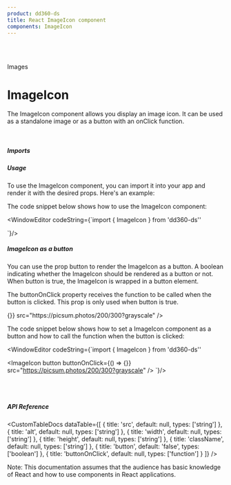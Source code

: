 ```yaml
---
product: dd360-ds
title: React ImageIcon component
components: ImageIcon
---
```


<br />
<br />

<Label>Images</Label>

# <span name="floating-nav">ImageIcon</span>

The ImageIcon component allows you display an image icon. It can be used as a
standalone image or as a button with an onClick function.

<br />

##### <span name="floating-nav">Imports</span>

<WindowEditor codeString="import { ImageIcon } from 'dd360-ds'" />

##### <span name="floating-nav">Usage</span>

To use the ImageIcon component, you can import it into your app and render it
with the desired props. Here's an example:

<ContainerComponentDoc>
  <ImageIcon src="https://picsum.photos/200/300?grayscale" />
</ContainerComponentDoc>

The code snippet below shows how to use the ImageIcon component:

<WindowEditor
    codeString={`import { ImageIcon } from 'dd360-ds''

<ImageIcon src="https://picsum.photos/200/300?grayscale" />
`}/>

<br />

##### <span name="floating-nav">ImageIcon as a button</span>

You can use the prop button to render the ImageIcon as a button. A boolean
indicating whether the ImageIcon should be rendered as a button or not. When
button is true, the ImageIcon is wrapped in a button element.

The buttonOnClick property receives the function to be called when the button is
clicked. This prop is only used when button is true.

<ContainerComponentDoc className="flex gap-2">
  <ImageIcon
    button
    buttonOnClick={() => {}}
    src="https://picsum.photos/200/300?grayscale"
  />
</ContainerComponentDoc>

The code snippet below shows how to set a ImageIcon component as a button and
how to call the function when the button is clicked:

<WindowEditor
    codeString={`import { ImageIcon } from 'dd360-ds''

<ImageIcon
  button
  buttonOnClick={() => {}}
  src="https://picsum.photos/200/300?grayscale"
/>
`}/>

<br />
<br />

##### <span name="floating-nav">API Reference</span>

<CustomTableDocs
  dataTable={[
    { title: 'src', default: null, types: ['string'] },
    { title: 'alt', default: null, types: ['string'] },
    { title: 'width', default: null, types: ['string'] },
    { title: 'height', default: null, types: ['string'] },
    { title: 'className', default: null, types: ['string'] },
    { title: 'button', default: 'false', types: ['boolean'] },
    { title: 'buttonOnClick', default: null, types: ['function'] }
  ]}
/>

Note: This documentation assumes that the audience has basic knowledge of React
and how to use components in React applications.
